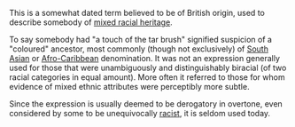 {{move to Wiktionary}}
This is a somewhat dated term believed to be of British origin, used to describe somebody of [[Multiracial|mixed racial heritage]].

To say somebody had "a touch of the tar brush" signified suspicion of a "coloured" ancestor, most commonly (though not exclusively) of [[South Asia|South Asian]] or [[Afro-Caribbean]] denomination. It was not an expression generally used for those that were unambiguously and distinguishably biracial (of two racial categories in equal amount). More often it referred to those for whom evidence of mixed ethnic attributes were perceptibly more subtle.

Since the expression is usually deemed to be derogatory in overtone, even considered by some to be unequivocally [[Racist|racist]], it is seldom used today.